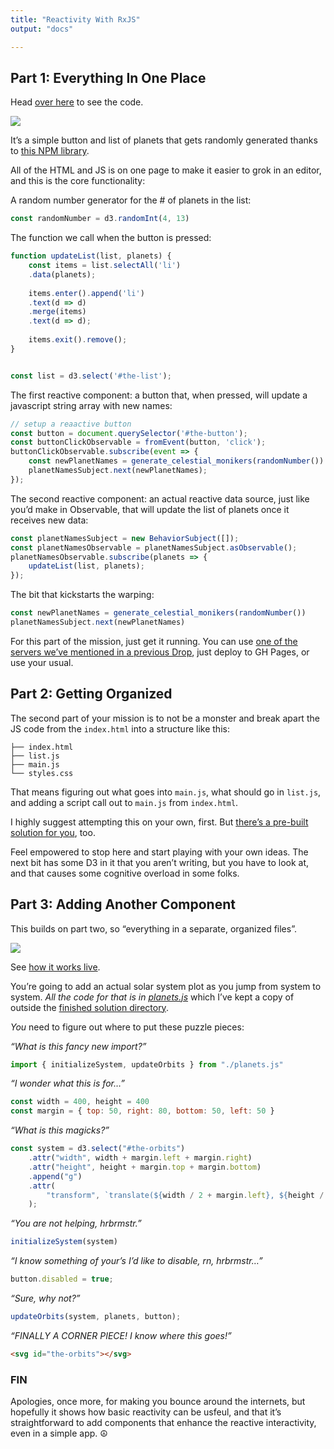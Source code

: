 ```yaml
---
title: "Reactivity With RxJS"
output: "docs"

---
```


## Part 1: Everything In One Place

Head [over here](https://github.com/hrbrmstr/rxjs-wpe/tree/batman/01-simple-reactivity) to see the code.

![](basic.png)

It's a simple button and list of planets that gets randomly generated thanks to [this NPM library](https://www.npmjs.com/package/celestial-moniker-generator).

All of the HTML and JS is on one page to make it easier to grok in an editor, and this is the core functionality:

A random number generator for the # of planets in the list:

```js
const randomNumber = d3.randomInt(4, 13)
```

The function we call when the button is pressed:

```js
function updateList(list, planets) {
	const items = list.selectAll('li')
	.data(planets);
	
	items.enter().append('li')
	.text(d => d)
	.merge(items)
	.text(d => d);
	
	items.exit().remove();
}


const list = d3.select('#the-list');
```

The first reactive component: a button that, when pressed, will update a javascript string array with new names:

```js
// setup a reaactive button
const button = document.querySelector('#the-button');
const buttonClickObservable = fromEvent(button, 'click');
buttonClickObservable.subscribe(event => {
	const newPlanetNames = generate_celestial_monikers(randomNumber())
	planetNamesSubject.next(newPlanetNames);
});
```

The second reactive component: an actual reactive data source, just like you'd make in Observable, that will update the list of planets once it receives new data:

```js
const planetNamesSubject = new BehaviorSubject([]);
const planetNamesObservable = planetNamesSubject.asObservable();
planetNamesObservable.subscribe(planets => {
	updateList(list, planets);
});
```

The bit that kickstarts the warping:

```js
const newPlanetNames = generate_celestial_monikers(randomNumber())
planetNamesSubject.next(newPlanetNames)
```

For this part of the mission, just get it running. You can use [one of the servers we've mentioned in a previous Drop](https://dailyfinds.hrbrmstr.dev/p/drop-145-2022-11-29-http-right-now), just deploy to GH Pages, or use your usual.

## Part 2: Getting Organized

The second part of your mission is to not be a monster and break apart the JS code from the `index.html` into a structure like this:

```
├── index.html
├── list.js
├── main.js
└── styles.css
```

That means figuring out what goes into `main.js`, what should go in `list.js`, and adding a script call out to `main.js` from `index.html`. 

I highly suggest attempting this on your own, first. But [there's a pre-built solution for you](https://github.com/hrbrmstr/rxjs-wpe/tree/batman/02-get-organized), too.

Feel empowered to stop here and start playing with your own ideas. The next bit has some D3 in it that you aren't writing, but you have to look at, and that causes some cognitive overload in some folks.

## Part 3: Adding Another Component

This builds on part two, so "everything in a separate, organized files".

![](screenshot.png)

See [how it works live](https://rud.is/rxjs-wpe/).

You're going to add an actual solar system plot as you jump from system to system. _All the code for that is in [planets.js](https://github.com/hrbrmstr/rxjs-wpe/blob/batman/extras/planets.js)_ which I've kept a copy of outside the [finished solution directory](https://github.com/hrbrmstr/rxjs-wpe/tree/batman/03-finished-solution).

_You_ need to figure out where to put these puzzle pieces:

_"What is this fancy new import?"_

```js
import { initializeSystem, updateOrbits } from "./planets.js"
```

_"I wonder what this is for…"_

```js
const width = 400, height = 400
const margin = { top: 50, right: 80, bottom: 50, left: 50 }
```

_"What is this magicks?"_

```js
const system = d3.select("#the-orbits")
	.attr("width", width + margin.left + margin.right)
	.attr("height", height + margin.top + margin.bottom)
	.append("g")
	.attr(
		"transform", `translate(${width / 2 + margin.left}, ${height / 2 + margin.top})`
	);
```

_"You are not helping, hrbrmstr."_

```js
initializeSystem(system)
```

_"I know something of your's I'd like to disable, rn, hrbrmstr…"_

```js
button.disabled = true;
```

_"Sure, why not?"_

```js
updateOrbits(system, planets, button);
```

_"FINALLY A CORNER PIECE! I know where this goes!"_
```html
<svg id="the-orbits"></svg>
```

### FIN

Apologies, once more, for making you bounce around the internets, but hopefully it shows how basic reactivity can be usfeul, and that it's straightforward to add components that enhance the reactive interactivity, even in a simple app. ☮️